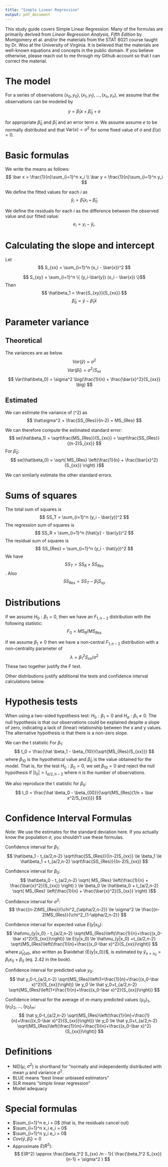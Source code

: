 ```yaml
---
title: "Simple Linear Regression"
output: pdf_document
---
```


This study guide covers Simple Linear Regression.  Many of the formulas are primarily derived from _Linear Regression Analysis, Fifth Edition_ by Montgomery et al. and/or the materials from the STAT 6021 course taught by Dr. Woo at the University of Virginia.  It is believed that the materials are well-known equations and concepts in the public domain.  If you believe otherwise, please reach out to me through my Github account so that I can correct the material.

# The model

For a series of observations $(x_0, y_0), (x_1, y_1), ..., (x_n, y_n)$,
we assume that the observations can be modeled by 

$$ y = \hat\beta_1 x + \hat \beta_0 + e$$

for appropriate $\hat\beta_0$ and $\hat\beta_1$ and an error term $e$.  We assume assume $e$ to be normally distributed and that $\text{Var}(e) = \sigma^2$ for some fixed value of $\sigma$ and $E(e) = 0$.


# Basic formulas
We write the means as follows:
$$
 \bar x = \frac{1}{n}\sum_{i=1}^n x_i \\
 \bar y = \frac{1}{n}\sum_{i=1}^n y_i
$$

We define the fitted values for each $i$ as
$$
\hat y_i = \hat\beta_1 x_i + \hat\beta_0
$$

We define the residuals for each $i$ as the difference between the observed value and our fitted value:
$$
e_i = y_i - \hat y_i.
$$

# Calculating the slope and intercept

Let 
$$ S_{xx} = \sum_{i=1}^n (x_i - \bar{x})^2 $$

$$ S_{xy} = \sum_{i=1}^n \{ (y_i-\bar{y}) (x_i - \bar{x}) \}$$
Then
$$ \hat\beta_1 = \frac{S_{xy}}{S_{xx}} $$
$$ \hat\beta_0 = \bar{y} - \hat\beta_1 \bar{x} $$

# Parameter variance

## Theoretical

The variances are as below.
$$ Var(\hat{y}) = \sigma^2 $$
$$ Var(\hat\beta_1) = \sigma^2 / S_{xx} $$
$$ Var(\hat\beta_0) = \sigma^2 \big(\frac{1}{n} + \frac{\bar{x}^2}{S_{xx}} \big) $$

## Estimated

We can estimate the variance of \(\sigma^2\) as
  $$ \hat\sigma^2 = \frac{SS_{Res}}{n-2} = MS_{Res} $$

We can therefore compute the estimated standard error:
$$ se(\hat\beta_1) = \sqrt\frac{MS_{Res}}{S_{xx}} = \sqrt\frac{SS_{Res}}{(n-2)S_{xx}} $$
For $\hat\beta_0$:
$$ se(\hat\beta_0) = \sqrt{ MS_{Res} \left(\frac{1}{n} + \frac{\bar{x}^2}{S_{xx}} \right) }$$

We can similarly estimate the other standard errors.

# Sums of squares

The total sum of squares is
$$ SS_T = \sum_{i=1}^n (y_i - \bar{y})^2 $$
The regression sum of squares is
$$ SS_R = \sum_{i=1}^n (\hat{y} - \bar{y})^2 $$
The residual sum of squares is
$$ SS_{Res} = \sum_{i=1}^n (y_i - \hat{y})^2 $$
We have $$ SS_T = SS_R + SS_{Res} $$.
Also $$ SS_{Res} = SS_T - \hat\beta_1 S_{xy} $$

# Distributions

If we assume $H_0 : \beta_1 = 0$, then we have an $F_{1,n-2}$ distribution with the following statistic:
$$F_0 = MS_{R}/MS_{Res}$$

If we assume $\beta_1 \ne 0$ then we have a non-central $F_{1,n-2}$ distribution with a non-centrality parameter of
$$ \lambda = \beta^2_1 S_{xx} / \sigma^2 $$
These two together justify the F test.

Other distributions justify additional the tests and confidence interval calculations below.


# Hypothesis tests

When using a two-sided hypothesis test: $H_0 : \beta_1 = 0$ and $H_a : \beta_1 \ne 0$.  The null hypothesis is that our observations could be explained despite a slope of zero, indicating a lack of (linear) relationship between the x and y values.  The alternative hypothesis is that there is a non-zero slope.

We can the t statistic For $\beta_1$: 
$$ t_0 = \frac{\hat \beta_1 - \beta_{10}}{\sqrt{MS_{Res}/S_{xx}}} $$
where $\beta_{10}$ is the hypothetical value and $\hat\beta_0$ is the value obtained for the model.  That is, for the test $H_0: \beta_0 = 0$, we set $\beta_{10} = 0$ and reject the null hypothesis if $|t_0| > t_{a/2,n-2}$ where $n$ is the number of observations. 

We also reproduce the t statistic for $\beta_0$:
$$ t_0 = \frac{\hat \beta_0 - \beta_{00}}{\sqrt{MS_{Res}(1/n + \bar x^2/S_{xx})}} $$


# Confidence Interval Formulas

_Note_: We use the estimates for the standard deviation here.  If you actually know the population $\sigma$, you shouldn't use these formulas.

Confidence interval for $\beta_1$:
$$ \hat\beta_1 - t_{a/2,n-2} \sqrt\frac{SS_{Res}}{(n-2)S_{xx}} \le \beta_1 \le \hat\beta_1 + t_{a/2,n-2} \sqrt\frac{SS_{Res}}{(n-2)S_{xx}} $$

Confidence interval for $\beta_0$:
$$ \hat\beta_0 - t_{a/2,n-2} \sqrt{ MS_{Res} \left(\frac{1}{n} + \frac{\bar{x}^2}{S_{xx}} \right) } \le \beta_0 \le \hat\beta_0 + t_{a/2,n-2} \sqrt{ MS_{Res} \left(\frac{1}{n} + \frac{\bar{x}^2}{S_{xx}} \right) }$$

Confidence interval for $\sigma^2$:
$$ \frac{(n-2)MS_{Res}}{\chi^2_{\alpha/2,n-2}} \le \sigma^2 \le \frac{(n-2)MS_{Res}}{\chi^2_{1-\alpha/2,n-2}} $$

Confidence interval for expected value $E(y|x_0)$:
$$ \hat\mu_{y|x_0} - t_{a/2,n-2} \sqrt{MS_{Res}\left(\frac{1}{n}+\frac{(x_0-\bar x)^2}{S_{xx}}\right)} \le E(y|x_0) \le \hat\mu_{y|x_0} +t_{a/2,n-2} \sqrt{MS_{Res}\left(\frac{1}{n}+\frac{(x_0-\bar x)^2}{S_{xx}}\right)} $$
where $\hat\mu_{y|x0}$, also written as $\widehat {E(y|x_0)}$, is estimated by $\hat y_{x=x_0} = \beta_1 x_0 + \beta_0$ (eq. 2.42 in the book).

Confidence interval for predicted value $y_0$:
$$ \hat y_0-t_{a/2,n-2} \sqrt{MS_{Res}\left(1+\frac{1}{n}+\frac{(x_0-\bar x)^2}{S_{xx}}\right)} \le y_0 \le \hat y_0+t_{a/2,n-2} \sqrt{MS_{Res}\left(1+\frac{1}{n}+\frac{(x_0-\bar x)^2}{S_{xx}}\right)} $$

Confidence interval for the average of m-many predicted values $(y_0)_1, (y_0)_2, ..., (y_0)_m$:
$$ \hat y_0-t_{a/2,n-2} \sqrt{MS_{Res}\left(\frac{1}{m}+\frac{1}{n}+\frac{(x_0-\bar x)^2}{S_{xx}}\right)} \le y_0 \le \hat y_0+t_{a/2,n-2} \sqrt{MS_{Res}\left(\frac{1}{m}+\frac{1}{n}+\frac{(x_0-\bar x)^2}{S_{xx}}\right)} $$
 
# Definitions

* NID($\mu$, $\sigma^2$) is shorthand for "normally and independently distributed with mean $\mu$ and variance $\sigma^2$.
* BLUE means "best linear unbiased estimators"
* SLR means "simple linear regression"
* Model adequacy

# Special formulas

* $\sum_{i=1}^n e_i = 0$ (that is, the residuals cancel out)
* $\sum_{i=1}^n x_i e_i = 0$
* $\sum_{i=1}^n y_i e_i = 0$
* $Cov(\bar y, \hat\beta_1) = 0$
* Approximate $E(R^2)$:
$$
E(R^2) \approx \frac{\beta_1^2 S_{xx} /n - 1}{
   \frac{\beta_1^2 S_{xx}}{n-1} + \sigma^2
}
$$


